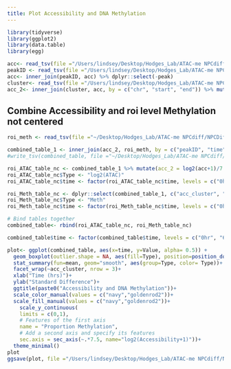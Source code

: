 ```yaml
---
title: Plot Accessibility and DNA Methylation
---
```

```r
library(tidyverse)
library(ggplot2)
library(data.table)
library(egg)

acc<- read_tsv(file ="/Users/lindsey/Desktop/Hodges_Lab/ATAC-me NPCdiff/NPCDiff_ATACme/New_timepoints/data/TC_seq/TCseq_NPCdiff_ATAC_ExpressionTable_allPeak.txt", col_names = c("peak","0hr", "6hr", "12hr", "24hr", "48hr", "72hr", "108hr", "6day", "12day"), skip = 1) 
peakID <- read_tsv(file ="/Users/lindsey/Desktop/Hodges_Lab/ATAC-me NPCdiff/NPCDiff_ATACme/New_timepoints/data/TC_seq/gf_tcseq.bed", col_names = c("chr", "start", "end", "peak")) 
acc<- inner_join(peakID, acc) %>% dplyr::select(-peak)
cluster<- read_tsv(file ="/Users/lindsey/Desktop/Hodges_Lab/ATAC-me NPCdiff/NPCDiff_ATACme/New_timepoints/data/FINAL_cluster_assignments.tsv") %>% dplyr::select(1:5)
acc_2<- inner_join(cluster, acc, by = c("chr", "start", "end")) %>% mutate(peakID=paste0(chr,".",start,".",end)) %>% pivot_longer(6:14, names_to = "time", values_to = "acc")

```
## Combine Accessibility and roi level Methylation not centered

```r
roi_meth <- read_tsv(file ="~/Desktop/Hodges_Lab/ATAC-me NPCdiff/NPCDiff_ATACme/New_timepoints/data/roimethstat/allTime_allPeak_roiMeth.tsv") %>% mutate(peakID=paste0(chr,".",start,".",end)) %>% pivot_longer(4:12, names_to = "time", values_to = "meth")

combined_table_1 <- inner_join(acc_2, roi_meth, by = c("peakID", "time", "chr", "start", "end"))
#write_tsv(combined_table, file ="~/Desktop/Hodges_Lab/ATAC-me NPCdiff/NPCDiff_ATACme/New_timepoints/data/roimethstat/allTime_allPeak_combined_forDualAxis.tsv")

roi_ATAC_table_nc <- combined_table_1 %>% mutate(acc_2 = log2(acc+1)/7.5) %>% dplyr::select("acc_cluster", "time", "Value" = "acc_2")
roi_ATAC_table_nc$Type <- "log2(ATAC)"
roi_ATAC_table_nc$time <- factor(roi_ATAC_table_nc$time, levels = c("0hr", "6hr", "12hr", "24hr", "48hr", "72hr", "108hr", "6day", "12day"))

roi_Meth_table_nc <- dplyr::select(combined_table_1, c("acc_cluster", "time", "Value"= "meth"))
roi_Meth_table_nc$Type <- "Meth"
roi_Meth_table_nc$time <- factor(roi_Meth_table_nc$time, levels = c("0hr", "6hr", "12hr", "24hr", "48hr", "72hr", "108hr", "6day", "12day"))

# Bind tables together
combined_table<- rbind(roi_ATAC_table_nc, roi_Meth_table_nc)

combined_table$time <- factor(combined_table$time, levels = c("0hr", "6hr", "12hr", "24hr", "48hr", "72hr", "108hr", "6day", "12day"))
```
```r

plot<- ggplot(combined_table, aes(x=time, y=Value, alpha= 0.5)) +
  geom_boxplot(outlier.shape = NA, aes(fill=Type), position=position_dodge(0.60), width=0.5)+
  stat_summary(fun=mean, geom="smooth", aes(group=Type, color= Type))+
  facet_wrap(~acc_cluster, nrow = 3)+
  xlab("Time (hrs)")+
  ylab("Standard Difference")+
  ggtitle(paste0("Accessibility and DNA Methylation"))+
  scale_color_manual(values = c("navy","goldenrod2"))+
  scale_fill_manual(values = c("navy","goldenrod2"))+
    scale_y_continuous(
    limits = c(0,1),
    # Features of the first axis
    name = "Proportion Methylation",
    # Add a second axis and specify its features
    sec.axis = sec_axis(~.*7.5, name="log2(Accessibility+1)"))+
  theme_minimal()
plot
ggsave(plot, file ="/Users/lindsey/Desktop/Hodges_Lab/ATAC-me NPCdiff/NPCDiff_ATACme/New_timepoints/Figures/Acc_roi_Meth_boxplots_all_clusters_dualAxes.pdf", device=cairo_pdf, units = "in", width = 12, height = 8)
```
